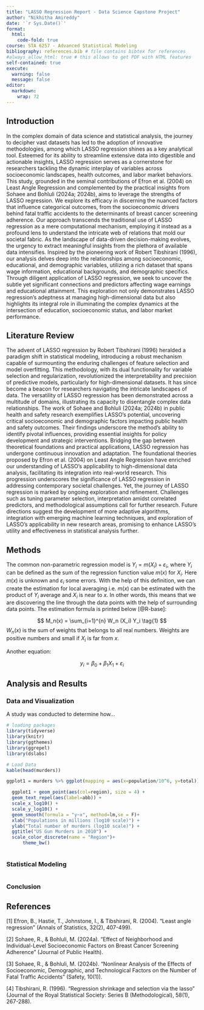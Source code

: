 ```yaml
---
title: "LASSO Regression Report - Data Science Capstone Project"
author: "Nikhitha Amireddy"
date: '`r Sys.Date()`'
format:
  html:
    code-fold: true
course: STA 6257 - Advanced Statistical Modeling
bibliography: references.bib # file contains bibtex for references
#always_allow_html: true # this allows to get PDF with HTML features
self-contained: true
execute: 
  warning: false
  message: false
editor: 
  markdown: 
    wrap: 72
---
```


## Introduction

In the complex domain of data science and statistical analysis, the journey to decipher vast datasets has led to the adoption of innovative methodologies, among which LASSO regression shines as a key analytical tool. Esteemed for its ability to streamline extensive data into digestible and actionable insights, LASSO regression serves as a cornerstone for researchers tackling the dynamic interplay of variables across socioeconomic landscapes, health outcomes, and labor market behaviors. This study, grounded in the seminal contributions of Efron et al. (2004) on Least Angle Regression and complemented by the practical insights from Sohaee and Bohluli (2024a; 2024b), aims to leverage the strengths of LASSO regression. We explore its efficacy in discerning the nuanced factors that influence categorical outcomes, from the socioeconomic drivers behind fatal traffic accidents to the determinants of breast cancer screening adherence. Our approach transcends the traditional use of LASSO regression as a mere computational mechanism, employing it instead as a profound lens to understand the intricate web of relations that mold our societal fabric.
As the landscape of data-driven decision-making evolves, the urgency to extract meaningful insights from the plethora of available data intensifies. Inspired by the pioneering work of Robert Tibshirani (1996), our analysis delves deep into the relationships among socioeconomic, educational, and demographic variables, utilizing a rich dataset that spans wage information, educational backgrounds, and demographic specifics. Through diligent application of LASSO regression, we seek to uncover the subtle yet significant connections and predictors affecting wage earnings and educational attainment. This exploration not only demonstrates LASSO regression's adeptness at managing high-dimensional data but also highlights its integral role in illuminating the complex dynamics at the intersection of education, socioeconomic status, and labor market performance.

## Literature Review

The advent of LASSO regression by Robert Tibshirani (1996) heralded a paradigm shift in statistical modeling, introducing a robust mechanism capable of surmounting the enduring challenges of feature selection and model overfitting. This methodology, with its dual functionality for variable selection and regularization, revolutionized the interpretability and precision of predictive models, particularly for high-dimensional datasets. It has since become a beacon for researchers navigating the intricate landscapes of data.
The versatility of LASSO regression has been demonstrated across a multitude of domains, illustrating its capacity to disentangle complex data relationships. The work of Sohaee and Bohluli (2024a; 2024b) in public health and safety research exemplifies LASSO's potential, uncovering critical socioeconomic and demographic factors impacting public health and safety outcomes. Their findings underscore the method's ability to identify pivotal influences, providing essential insights for policy development and strategic interventions.
Bridging the gap between theoretical foundations and practical applications, LASSO regression has undergone continuous innovation and adaptation. The foundational theories proposed by Efron et al. (2004) on Least Angle Regression have enriched our understanding of LASSO's applicability to high-dimensional data analysis, facilitating its integration into real-world research. This progression underscores the significance of LASSO regression in addressing contemporary societal challenges.
Yet, the journey of LASSO regression is marked by ongoing exploration and refinement. Challenges such as tuning parameter selection, interpretation amidst correlated predictors, and methodological assumptions call for further research. Future directions suggest the development of more adaptive algorithms, integration with emerging machine learning techniques, and exploration of LASSO's applicability in new research areas, promising to enhance LASSO's utility and effectiveness in statistical analysis further.


## Methods

The common non-parametric regression model is
$Y_i = m(X_i) + \varepsilon_i$, where $Y_i$ can be defined as the sum of
the regression function value $m(x)$ for $X_i$. Here $m(x)$ is unknown
and $\varepsilon_i$ some errors. With the help of this definition, we
can create the estimation for local averaging i.e. $m(x)$ can be
estimated with the product of $Y_i$ average and $X_i$ is near to $x$. In
other words, this means that we are discovering the line through the
data points with the help of surrounding data points. The estimation
formula is printed below [@R-base]:

$$
M_n(x) = \sum_{i=1}^{n} W_n (X_i) Y_i  \tag{1}
$$ $W_n(x)$ is the sum of weights that belongs to all real numbers.
Weights are positive numbers and small if $X_i$ is far from $x$.

Another equation:

$$
y_i = \beta_0 + \beta_1 X_1 +\varepsilon_i
$$

## Analysis and Results

### Data and Visualization

A study was conducted to determine how...

```r
# loading packages 
library(tidyverse)
library(knitr)
library(ggthemes)
library(ggrepel)
library(dslabs)
```

```r
# Load Data
kable(head(murders))

ggplot1 = murders %>% ggplot(mapping = aes(x=population/10^6, y=total)) 

  ggplot1 + geom_point(aes(col=region), size = 4) +
  geom_text_repel(aes(label=abb)) +
  scale_x_log10() +
  scale_y_log10() +
  geom_smooth(formula = "y~x", method=lm,se = F)+
  xlab("Populations in millions (log10 scale)") + 
  ylab("Total number of murders (log10 scale)") +
  ggtitle("US Gun Murders in 2010") +
  scale_color_discrete(name = "Region")+
      theme_bw()
  

```

### Statistical Modeling

```r

```

### Conclusion

## References

[1] Efron, B., Hastie, T., Johnstone, I., & Tibshirani, R. (2004). "Least angle regression" (Annals of Statistics, 32(2), 407-499).

[2] Sohaee, R., & Bohluli, M. (2024a). "Effect of Neighborhood and Individual-Level Socioeconomic Factors on Breast Cancer Screening Adherence" (Journal of Public Health).

[3] Sohaee, R., & Bohluli, M. (2024b). "Nonlinear Analysis of the Effects of Socioeconomic, Demographic, and Technological Factors on the Number of Fatal Traffic Accidents" (Safety, 10(1)).

[4] Tibshirani, R. (1996). "Regression shrinkage and selection via the lasso" (Journal of the Royal Statistical Society: Series B (Methodological), 58(1), 267-288).

